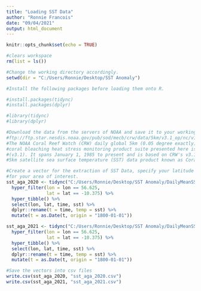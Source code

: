 ```yaml
---
title: "Loading SST Data"
author: "Ronnie Francois"
date: "09/04/2021"
output: html_document
---
```


```r
knitr::opts_chunk$set(echo = TRUE)
```

```r
#clears workspace
rm(list = ls())

#Change the working directory accordingly.
setwd(dir = "C:/Users/Ronnie/Desktop/SST Anomaly")

#Install the following packages before loading them onto R.

#install.packages(tidync)
#install.packages(dplyr)

#library(tidync)
#library(dplyr)

#Download the data from the servers of NOAA and save it to your working directory:
#ftp://ftp.star.nesdis.noaa.gov/pub/sod/mecb/crw/data/5km/v3.1_op/nc/v1.0/daily/sst/
#The NOAA Coral Reef Watch (CRW) daily global 5km (0.05 degree exactly) satellite
#coral bleaching heat stress monitoring product suite presented here is Version 3.1
#(v3.1). It spans January 1, 1985 to present and is based on CRW's v3.1 daily global
#5km satellite sea surface temperature (SST) data product known as CoralTemp. 

#Create a vector for the extraction of SST Data, specify your latitude and longitude
#for your area of interest.
sst_aga_2020 <- tidync("C:/Users/Ronnie/Desktop/SST Anomaly/DailyMeanSST/sst.day.mean.2020.nc")              %>%
  hyper_filter(lon = lon == 56.625,
               lat = lat == -10.375) %>% 
  hyper_tibble() %>% 
  select(lon, lat, time, sst) %>% 
  dplyr::rename(t = time, temp = sst) %>% 
  mutate(t = as.Date(t, origin = "1800-01-01"))

sst_aga_2021 <- tidync("C:/Users/Ronnie/Desktop/SST Anomaly/DailyMeanSST/sst.day.mean.2021.nc")              %>%
  hyper_filter(lon = lon == 56.625,
               lat = lat == -10.375) %>% 
  hyper_tibble() %>% 
  select(lon, lat, time, sst) %>% 
  dplyr::rename(t = time, temp = sst) %>% 
  mutate(t = as.Date(t, origin = "1800-01-01"))

#Save the vectors into csv files
write.csv(sst_aga_2020, "sst_aga_2020.csv")
write.csv(sst_aga_2021, "sst_aga_2021.csv")

```

